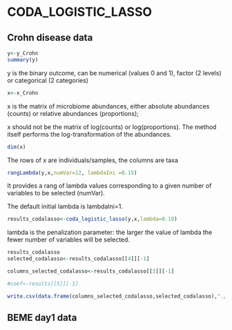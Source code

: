 # CODA_LOGISTIC_LASSO {#coda}

## Crohn disease data

```r
y<-y_Crohn 
summary(y)
```

y is the binary outcome, can be numerical (values 0 and 1), factor (2 levels) or categorical (2 categories)

```r
x<-x_Crohn 
```

x is the matrix of microbiome abundances, either absolute abundances (counts) or relative abundances (proportions);         

x should not be the matrix of log(counts) or log(proportions). The method itself performs the log-transformation of the abundances.

```r
dim(x)
```

The rows of x are individuals/samples, the columns are taxa

```r
rangLambda(y,x,numVar=12, lambdaIni =0.15)
```

It provides a rang of lambda values corresponding to a given number of variables to be selected (numVar).      

The default initial lambda is lambdaIni=1.

```r
results_codalasso<-coda_logistic_lasso(y,x,lambda=0.19)
```

lambda is the penalization parameter: the larger the value of lambda the fewer number of variables will be selected.

```r
results_codalasso
selected_codalasso<-results_codalasso[[4]][-1]

columns_selected_codalasso<-results_codalasso[[3]][-1]

#coef<-results[[5]][-1]

write.csv(data.frame(columns_selected_codalasso,selected_codalasso),"./Generated_datasets/results_codalasso_Crohn12.csv")

```

## BEME day1 data

